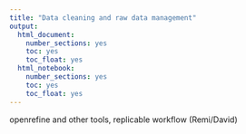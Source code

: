 ```yaml
---
title: "Data cleaning and raw data management"
output:
  html_document:
    number_sections: yes
    toc: yes
    toc_float: yes
  html_notebook:
    number_sections: yes
    toc: yes
    toc_float: yes
---
```

openrefine and other tools, replicable workflow (Remi/David)